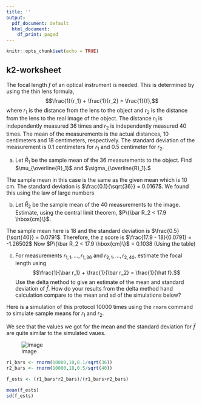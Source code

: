 ```yaml
---
title: ''
output:
  pdf_document: default
  html_document:
    df_print: paged
---
```


```r
knitr::opts_chunk$set(echo = TRUE)
```

##  k2-worksheet

The focal length $f$ of an optical instrument is needed. This is determined by using the thin lens formula,
$$\frac{1}{r_1} + \frac{1}{r_2} = \frac{1}{f},$$ 
where $r_1$ is the distance from the lens to the object and $r_2$ is the distance from the lens to the real image of the object.  The distance $r_1$ is independently measured 36 times and $r_2$ is independently measured 40 times. The mean of the measurements is the actual distances, 10 centimeters and 18 centimeters, respectively. The standard deviation of the measurement is 0.1 centimeters for $r_1$ and 0.5 centimeter for $r_2$.

a. Let $\bar R_1$ be the sample mean of the 36 measurements to the object.  Find $\mu_{\overline{R}_1}$ and $\sigma_{\overline{R}_1}.$

The sample mean in this case is the same as the given mean which is 10 cm. The standard deviation is $\frac{0.1}{\sqrt{36}} = 0.0167$. We found this using the law of large numbers


b. Let $\bar R_2$ be the sample mean of the 40 measurements to the image. Estimate, using the central limit theorem, $P\{\bar R_2 < 17.9 \hbox{cm}\}$.

The sample mean here is 18 and the standard deviation is $\frac{0.5}{\sqrt{40}} = 0.0791$. Therefore, the z score is $\frac{17.9 - 18}{0.0791} = -1.26502$
Now $P\{\bar R_2 < 17.9 \hbox{cm}\}$ = 0.1038 (Using the table)

c. For measurements $r_{1,1},\ldots, r_{1,36}$ and $r_{2,1},\ldots, r_{2,40}$, estimate the focal length using 
$$\frac{1}{\bar r_1} + \frac{1}{\bar r_2} = \frac{1}{\hat f}.$$  Use the delta method to give an estimate of the mean and standard deviation of $\hat f$. 
How do your results from the delta method hand calculation compare to the mean and sd of the simulations below?

Here is a simulation of this protocol 10000 times using the ```rnorm``` command to simulate sample means for $r_1$ and $r_2$.

We see that the values we got for the mean and the standard deviation for $\hat f$ are quite similar to the simulated vaues.

![image](image.jpeg)

```r
r1_bars <- rnorm(10000,10,0.1/sqrt(36))
r2_bars <- rnorm(10000,18,0.5/sqrt(40))

f_ests <- (r1_bars*r2_bars)/(r1_bars+r2_bars)

mean(f_ests)
sd(f_ests)
```


